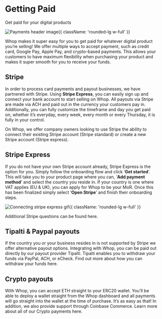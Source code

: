 
<HeroPattern />

<div className='lead'>

# Getting Paid
Get paid for your digital products

![Payments header image](https://i.imgur.com/hAB4bdV.png){{ className: 'rounded-lg w-full' }}

Whop makes it super easy for you to get paid for whatever digital product you’re selling! We offer multiple ways to accept payment, such as credit card, Google Pay, Apple Pay, and crypto-based payments. This allows your customers to have maximum flexibility when purchasing your product and makes it super smooth for you to receive your funds. 

## Stripe

In order to process card payments and payout businesses, we have partnered with Stripe. Using ****Stripe Express****, you can easily sign up and connect your bank account to start selling on Whop. All payouts via Stripe are made via ACH and paid out in the currency your customers pay in. Additionally, you can fully customize the timeframe and day you get paid on, whether it’s everyday, every week, every month or every Thursday, it is fully in your control.

On Whop, we offer company owners looking to use Stripe the ability to connect their existing Stripe account (Stripe standard) or create a new Stripe account (Stripe express).

## Stripe Express

If you do not have your own Stripe account already, Stripe Express is the option for you. Simply follow the onboarding flow and click ‘**Get started**’. This will take you to your product page where you can, ‘**Add payment method**’ and select the country you reside in. If your country is one where VAT applies (EU & UK), you can apply for Whop to be your MoR. Once this has been finalized simply select ‘**Open Stripe**’ and finish their onboarding steps.

![Connecting stripe express gif](https://i.imgur.com/6mjbI07.gif){{ className: 'rounded-lg w-full' }}

Additional Stripe questions can be found here.

## Tipalti & Paypal payouts

If the country you or your business resides in is not supported by Stripe we offer alternative payout options. Integrating with Whop, you can be paid out directly by our payout provider Tipalti. Tipalti enables you to withdraw your funds via PayPal, ACH, or eCheck. Find out more about how you can withdraw your funds here. 

## Crypto payouts

With Whop, you can accept ETH straight to your ERC20 wallet. You’ll be able to deploy a wallet straight from the Whop dashboard and all payments will go straight into the wallet at the time of purchase. It’s as easy as that! In addition, we also provide support through Coinbase Commerce. Learn more about all of our Crypto payments here.

</div>